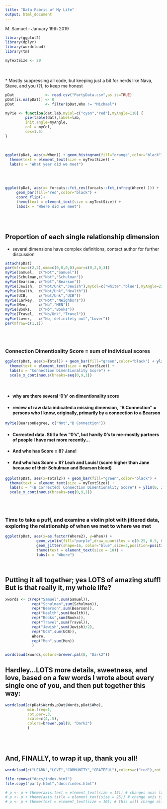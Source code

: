 ```yaml
---
title: "Data Fabric of My Life"
output: html_document
---
```


M. Samuel - January 19th 2019

```r
library(ggplot2)
library(dplyr)
library(wordcloud)
library(tm)

myTextSize <- 20
```
<br>
<br>
* Mostly suppressing all code, but keeping just a bit for nerds like Nava, Steve, and you (?), to keep me honest

```r
pDat              <- read.csv("PartyData.csv",as.is=TRUE)
pDat[is.na(pDat)] <- 0
pDat              <- filter(pDat,Who != "Michael")

myPie <- function(dat,lab,myCol=c("cyan","red"),myAngle=110) { 
         pie(table(dat),label=lab,
         init.angle=myAngle,
         col = myCol,
         cex=1.5)
}
```

<br>

```r
ggplot(pDat, aes(x=When)) + geom_histogram(fill="orange",color="black") + 
  theme(text = element_text(size = myTextSize)) +
  labs(x = "What year did we meet")

```

<br>
<br>

```r
ggplot(pDat, aes(x= forcats::fct_rev(forcats::fct_infreq(Where) ))) + 
     geom_bar(fill="red",color="black") +
     coord_flip()+ 
     theme(text = element_text(size = myTextSize)) + 
     labs(x = "Where did we meet")
```


<br>
<br>

## Proportion of each single relationship dimension

* several dimensions have complex definitions, contact author for further discussion
```r
attach(pDat)
par(mfrow=c(2,2),oma=c(0,0,0,0),mar=c(0,2,0,3))
myPie(Samuel,  c("Not","Samuel"))
myPie(Schulman,c("Not","Schulman"))
myPie(Bearson, c("Not","Bearson"))
myPie(Jewish,  c("Not/Unk","Jewish"),myCol=c("white","blue"),myAngle=230)
myPie(Health,  c("Not/Unk","Health"))
myPie(UCB,     c("Not/Unk","UCB"))
myPie(Larkey,  c("Not","Neighbors"))
myPie(Men,     c("No","MEN"))
myPie(Books,   c("No","Books"))
myPie(Travel,  c("No/Unk","Travel"))
myPie(Lover,   c("No, definitely not","Lover"))
par(mfrow=c(1,1))
```

<br>
<br>


### Connection Dimentioality Score = sum of individual scores
```r
ggplot(pDat, aes(x=Total)) + geom_bar(fill="green",color="black") + ylim(0, 20) +
  theme(text = element_text(size = myTextSize)) +
  labs(x = "Connection Dimentionality Score") +
  scale_x_continuous(breaks=seq(0,9,1))
```

<br>


* #### why are there several '0's' on dimentionality score
* #### review of raw data indicated a missing dimension, "B Connection" = persons who I know, originally, primarily by a connection to a Bearson

```r
myPie(BearsonDegree, c("Not","B Connection"))
```

* #### Corrected data.  Still a few "0's", but hardly 0's to me--mostly partners of people I have met more recently...
* #### And who has Score = 8?  Jane!
* #### And who has Score = 9?  Leah and Louis! (score higher than Jane because of their Schulman and Bearson blood)

```r
ggplot(pDat, aes(x=Total2)) + geom_bar(fill="green",color="black") +
  theme(text = element_text(size = myTextSize)) +
  labs(x = "(B Corrected) Connection Dimentionality Score") + ylim(0, 20) +
  scale_x_continuous(breaks=seq(0,9,1))
```


<br>
<br>

### Time to take a puff, and examine a violin plot with jittered data, exploring the relationship of when we met to where we met

```r
ggplot(pDat, aes(x=as.factor(Where2), y=When)) + 
              geom_violin(fill="purple",draw_quantiles = c(0.25, 0.5, 0.75)) +  
              geom_jitter(shape=16, color="blue",size=3,position=position_jitter(0.2)) +  
              theme(text = element_text(size = 10)) +
              labs(x = "Where")
```


<br>

## Putting it all together; yes LOTS of amazing stuff! But is that really it, my whole life? 
```r
xwords <- c(rep("Samuel",sum(Samuel)),
            rep("Schulman",sum(Schulman)),
            rep("Bearson",sum(Bearson)),
            rep("Health",sum(Health)),
            rep("Books",sum(Books)),
            rep("Travel",sum(Travel)),
            rep("Jewish",sum(Jewish)/2),
            rep("UCB",sum(UCB)),
            Where,
            rep("Men",sum(Men))
            )
  
wordcloud(xwords,colors=brewer.pal(8, "Dark2"))

```

## Hardley...LOTS more details, sweetness, and love, based on a few words I wrote about every single one of you, and then put together this way:


```r
wordcloud(c(pDat$Words,pDat$Words,pDat$Who),
          min.freq=1,
          rot.per=.3,
          scale=c(4,.5),
          colors=brewer.pal(8, "Dark2")
          )

```


<br>
<br>

## And, FINALLY, to wrap it up, thank you all!

```r

wordcloud(c("LEARN","LOVE","COMMUNITY","GRATEFUL"),colors=c("red"),rot.per=.4)
```



```r
file.remove("docs/index.html")
file.copy("party.html","docs/index.html")
```


```r

# p <- p + theme(axis.text = element_text(size = 15)) # changes axis labels
# p <- p + theme(axis.title = element_text(size = 25)) # change axis titles
# p <- p + theme(text = element_text(size = 10)) # this will change all text size


```
